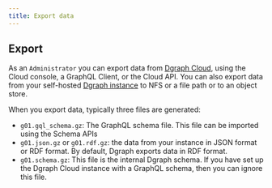 ```yaml
---
title: Export data
---
```


## Export

As an `Administrator` you can export data from
[Dgraph Cloud](./howto/exportdata/export-data-cloud), using the Cloud console, a
GraphQL Client, or the Cloud API. You can also export data from your self-hosted
[Dgraph instance](./howto/exportdata/export-data) to NFS or a file path or to an
object store.

When you export data, typically three files are generated:

- `g01.gql_schema.gz`: The GraphQL schema file. This file can be imported using
  the Schema APIs
- `g01.json.gz` or `g01.rdf.gz`: the data from your instance in JSON format or
  RDF format. By default, Dgraph exports data in RDF format.
- `g01.schema.gz`: This file is the internal Dgraph schema. If you have set up
  the Dgraph Cloud instance with a GraphQL schema, then you can ignore this
  file.
